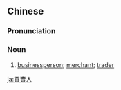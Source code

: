 {{also|买卖人}}
==Chinese==
{{zh-forms|s=买卖人|type=21}}

===Pronunciation===
{{zh-pron
|m=mǎimàirén,tl2=y
|c=maai5 maai6 jan4
|cat=n
}}

===Noun===
{{zh-noun}}

# [[businessperson]]; [[merchant]]; [[trader]]

[[ja:買賣人]]